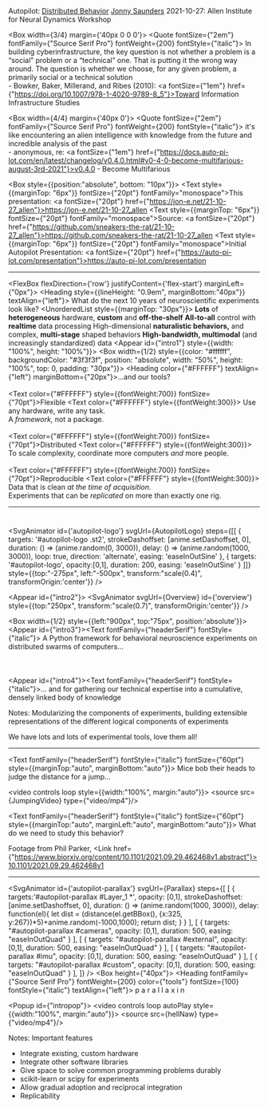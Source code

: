 

<Box width={1}>
  <Heading
      fontFamily={'headerSerif'}
      fontSize={'160pt'}
      textAlign={'left'}
      lineHeight={1.0}
      fontWeight={'bold'}
  >
    Autopilot:
  </Heading>
  <Heading textAlign={'left'} style={{marginBottom:"20px"}}>
    <a fontFamily={'headerSerif'}
       fontSize={'80pt'}
       textAlign={'left'}
       lineHeight={1.0}
       fontStyle={'italic'}
       href={'https://docs.auto-pi-lot.com/'}>Distributed Behavior</a>
  </Heading>
</Box>
<Text><a href={"https://jon-e.net"}>Jonny Saunders</a></Text>
<Text fontFamily="monospace">2021-10-27: Allen Institute for Neural Dynamics Workshop</Text>

<Box width={3/4} margin={'40px 0 0 0'}>
  <Quote fontSize={"2em"} fontFamily={"Source Serif Pro"} fontWeight={200} fontStyle={"italic"}>
    In building cyberinfrastructure, the key question is not whether a problem is a “social” problem or a “technical” one. That is putting it the wrong way around. The question is whether we choose, for any given problem, a primarily social or a technical solution<br/>
    - Bowker, Baker, Millerand, and Ribes (2010): <a fontSize={"1em"} href={"https://doi.org/10.1007/978-1-4020-9789-8_5"}>Toward Information Infrastructure Studies</a>
  </Quote>
</Box>

<Box width={4/4} margin={'40px 0'}>
  <Quote fontSize={"2em"} fontFamily={"Source Serif Pro"} fontWeight={200} fontStyle={"italic"}>
    it's like encountering an alien intelligence with knowledge from the future and incredible analysis of the past<br/>
    - anonymous, re: <a fontSize={"1em"}  href={"https://docs.auto-pi-lot.com/en/latest/changelog/v0.4.0.html#v0-4-0-become-multifarious-august-3rd-2021"}>v0.4.0 - Become Multifarious</a>
  </Quote>
</Box>

<Box style={{position:"absolute", bottom: "10px"}}>
<Text style={{marginTop: "6px"}} fontSize={"20pt"} fontFamily="monospace">This presentation: <a fontSize={"20pt"} href={"https://jon-e.net/21-10-27_allen"}>https://jon-e.net/21-10-27_allen</a></Text>
<Text style={{marginTop: "6px"}} fontSize={"20pt"} fontFamily="monospace">Source: <a fontSize={"20pt"} href={"https://github.com/sneakers-the-rat/21-10-27_allen"}>https://github.com/sneakers-the-rat/21-10-27_allen</a></Text>
<Text style={{marginTop: "6px"}} fontSize={"20pt"} fontFamily="monospace">Initial Autopilot Presentation: <a fontSize={"20pt"} href={"https://auto-pi-lot.com/presentation"}>https://auto-pi-lot.com/presentation</a></Text>
</Box>

---

<FlexBox flexDirection={'row'} justifyContent={'flex-start'} marginLeft={"0px"}>
 <Box width = {1/2}>
   <Heading style={{lineHeight: "0.9em", marginBottom:"40px"}} textAlign={"left"}>
     What do the next 10 years of neuroscientific experiments look like?
   </Heading>
   <UnorderedList style={{marginTop: "30px"}}>
     <ListItem><strong>Lots</strong> of <strong>heterogeneous</strong> hardware, <strong>custom</strong> and <strong>off-the-shelf</strong></ListItem>
     <ListItem><strong>All-to-all</strong>  control with <strong>realtime</strong>  data processing</ListItem>
     <ListItem>High-dimensional <strong>naturalistic behaviors,</strong> and complex, <strong>multi-stage</strong> shaped behaviors</ListItem>
     <ListItem><strong>High-bandwidth, multimodal</strong> (and increasingly standardized) data</ListItem>
   </UnorderedList>
 </Box>
  <Appear id={"intro1"} style={{width: "100%", height: "100%"}}>
  <Box width={1/2} style={{color: "#ffffff", backgroundColor: "#3f3f3f",
    position: "absolute", width: "50%", height: "100%", top: 0, padding: "30px"}}>
    <Heading color={"#FFFFFF"} textAlign={"left"} marginBottom={"20px"}>...and our tools?</Heading>
    <br/><br/>
    <Text color={"#FFFFFF"} style={{fontWeight:700}} fontSize={"70pt"}>Flexible</Text>
    <Text color={"#FFFFFF"} style={{fontWeight:300}}>
      Use any hardware, write any task.<br/>
      A <i>framework,</i> not a package.
    </Text>
    <br/><br/>
    <Text color={"#FFFFFF"} style={{fontWeight:700}} fontSize={"70pt"}>Distributed</Text>
    <Text color={"#FFFFFF"} style={{fontWeight:300}}>
      To scale complexity, coordinate more computers <i>and</i> more people.
    </Text>
    <br/><br/>
    <Text color={"#FFFFFF"} style={{fontWeight:700}} fontSize={"70pt"}>Reproducible</Text>
    <Text color={"#FFFFFF"} style={{fontWeight:300}}>
      Data that is clean <i>at the time of acquisition.</i><br/>
      Experiments that can be <i>replicated</i> on more than exactly one rig.
    </Text>
  </Box>
  </Appear>
</FlexBox>

---

#

<SvgAnimator
    id={'autopilot-logo'}
    svgUrl={AutopilotLogo}
    steps={[[
      {
        targets: '#autopilot-logo .st2',
        strokeDashoffset: [anime.setDashoffset, 0],
        duration: () => (anime.random(0, 3000)),
        delay: () => (anime.random(1000, 3000)),
        loop: true,
        direction: 'alternate',
        easing: 'easeInOutSine'
      },
      {
        targets: '#autopilot-logo',
        opacity:[0,1],
        duration: 200,
        easing: 'easeInOutSine'
      }
    ]]}
    style={{top:"-275px", left:"-500px", transform:"scale(0.4)", transformOrigin:'center'}}
/>

<Appear id={"intro2"}>
<SvgAnimator
    svgUrl={Overview}
    id={'overview'}
    style={{top:"250px", transform:"scale(0.7)", transformOrigin:'center'}}
/>
</Appear>

  <Box width={1/2} style={{left:"900px", top:"75px", position:'absolute'}}>
    <Appear id={"intro3"}><Text
        fontFamily={"headerSerif"}
        fontStyle={"italic"}>
      A Python framework for behavioral neuroscience experiments on distributed swarms of computers...
      <br></br><br></br></Text></Appear>
      <Appear id={"intro4"}><Text fontFamily={"headerSerif"}
                    fontStyle={"italic"}>... and for gathering our technical expertise into a cumulative, densely linked body of knowledge</Text></Appear>
    </Box>

Notes: Modularizing the components of experiments,
building extensible representations of the different logical components of experiments

We have lots and lots of experimental tools, love them all!

---

<Text
    fontFamily={"headerSerif"}
    fontStyle={"italic"}
    fontSize={"60pt"}
    style={{marginTop:"auto", marginBottom:"auto"}}>
  Mice bob their heads to judge the distance for a jump...
</Text>

<video controls loop style={{width:"100%", margin:"auto"}}>
  <source src={JumpingVideo} type={"video/mp4"}/>
</video>

<Text
    fontFamily={"headerSerif"}
    fontStyle={"italic"}
    fontSize={"60pt"}
    style={{marginTop:"auto", marginLeft:"auto", marginBottom:"auto"}}>
  What do we need to study this behavior?
</Text>

<Text>Footage from Phil Parker, <Link href={"https://www.biorxiv.org/content/10.1101/2021.09.29.462468v1.abstract"}>10.1101/2021.09.29.462468v1</Link></Text>

---

<SvgAnimator id={'autopilot-parallax'} svgUrl={Parallax}
             steps={[
               [
                 {
                   targets:'#autopilot-parallax #Layer_1 *',
                   opacity: [0,1],
                   strokeDashoffset: [anime.setDashoffset, 0],
                   duration: () => (anime.random(1000, 3000)),
                   delay: function(el){
                     let dist = (distance(el.getBBox(), {x:325, y:267})*5)+anime.random(-1000,1000);
                     return dist;
                   }
                 }
               ],
               [
                 {
                   targets: "#autopilot-parallax #cameras",
                   opacity: [0,1],
                   duration: 500,
                   easing: "easeInOutQuad"
                 }
               ],
               [
                 {
                   targets: "#autopilot-parallax #external",
                   opacity: [0,1],
                   duration: 500,
                   easing: "easeInOutQuad"
                 }
               ],
               [
                 {
                   targets: "#autopilot-parallax #imu",
                   opacity: [0,1],
                   duration: 500,
                   easing: "easeInOutQuad"
                 }
               ],
               [
                 {
                   targets: "#autopilot-parallax #custom",
                   opacity: [0,1],
                   duration: 500,
                   easing: "easeInOutQuad"
                 }
               ],
             ]}
/>
<Box height={"40px"}></Box>
  <Heading fontFamily={"Source Serif Pro"} fontWeight={200} color={"tools"} fontSize={100}
           fontStyle={"italic"} textAlign={"left"}>
  p a r a l l a x i n</Heading>

<Popup id={"intropop"}>
  <video controls loop autoPlay style={{width:"100%", margin:"auto"}}>
    <source src={hellNaw} type={"video/mp4"}/>
  </video>
</Popup>

Notes: Important features

- Integrate existing, custom hardware
- Integrate other software libraries
- Give space to solve common programming problems durably
- scikit-learn or scipy for experiments
- Allow gradual adoption and reciprocal integration
- Replicability
